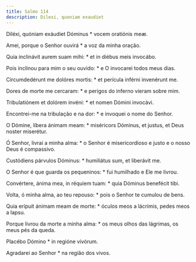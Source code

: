 ```yaml
---
title: Salmo 114
description: Dilexi, quoniam exaudiet
---
```


<div class="side-by-side not-content">

Diléxi, quóniam exáudiet Dóminus * vocem oratiónis meæ.

Amei, porque o Senhor ouvirá * a voz da minha oração.

Quia inclinávit aurem suam mihi: * et in diébus meis invocábo.

Pois inclinou para mim o seu ouvido: * e O invocarei todos meus dias.

Circumdedérunt me dolóres mortis: * et perícula inférni invenérunt me.

Dores de morte me cercaram: * e perigos do inferno vieram sobre mim.

Tribulatiónem et dolórem invéni: * et nomen Dómini invocávi.

Encontrei-me na tribulação e na dor: * e invoquei o nome do Senhor.

O Dómine, líbera ánimam meam: * miséricors Dóminus, et justus, et Deus noster miserétur.

Ó Senhor, livrai a minha alma: * o Senhor é misericordioso e justo e o nosso Deus é compassivo.

Custódiens párvulos Dóminus: * humiliátus sum, et liberávit me.

O Senhor é que guarda os pequeninos: * fui humilhado e Ele me livrou.

Convértere, ánima mea, in réquiem tuam: * quia Dóminus benefécit tibi.

Volta, ó minha alma, ao teu repouso: * pois o Senhor te cumulou de bens.

Quia erípuit ánimam meam de morte: * óculos meos a lácrimis, pedes meos a lapsu.

Porque livrou da morte a minha alma: * os meus olhos das lágrimas, os meus pés da queda.

Placébo Dómino * in regióne vivórum.

Agradarei ao Senhor * na região dos vivos.

</div>
